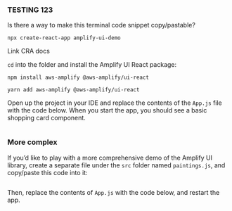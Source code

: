 
### TESTING 123

Is there a way to make this terminal code snippet copy/pastable?

```shell
npx create-react-app amplify-ui-demo
```

<Link href="https://create-react-app.dev" isExternal>
  Link CRA docs
</Link>

`cd` into the folder and install the Amplify UI React package:

<Tabs>
<TabItem title="npm">

```shell
npm install aws-amplify @aws-amplify/ui-react
```

</TabItem>
<TabItem title="yarn">

```shell
yarn add aws-amplify @aws-amplify/ui-react
```

</TabItem>
</Tabs>

Open up the project in your IDE and replace the contents of the `App.js` file with the code below. When you start the app, you should see a basic shopping card component.

<Example>
  <ExampleCode>
  
```tsx file=./examples/BasicExampleCode.tsx

````

  </ExampleCode>
  <BasicExampleDemo />
</Example>

### More complex

If you’d like to play with a more comprehensive demo of the Amplify UI library, create a separate file under the `src` folder named `paintings.js`, and copy/paste this code into it:

  <ExampleCode>

```tsx file=./examples/paintings.ts

````

  </ExampleCode>

Then, replace the contents of `App.js` with the code below, and restart the app.

<Example>
  <ExampleCode>

```tsx file=./examples/CompleteExampleCode.tsx

```

  </ExampleCode>
  <CompleteExampleDemo />
</Example>
